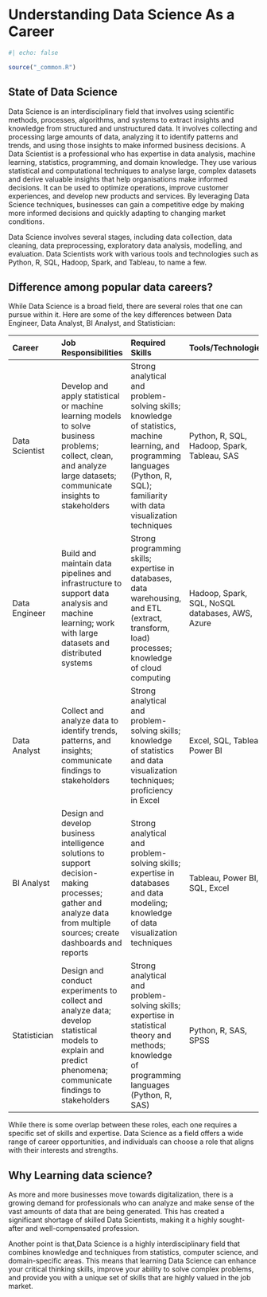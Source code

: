 # Understanding Data Science As a Career {#sec-understanding-ds}

```r
#| echo: false

source("_common.R")
```

## State of Data Science

Data Science is an interdisciplinary field that involves using scientific methods, processes, algorithms, and systems to extract insights and knowledge from structured and unstructured data. It involves collecting and processing large amounts of data, analyzing it to identify patterns and trends, and using those insights to make informed business decisions. A Data Scientist is a professional who has expertise in data analysis, machine learning, statistics, programming, and domain knowledge. They use various statistical and computational techniques to analyse large, complex datasets and derive valuable insights that help organisations make informed decisions. It can be used to optimize operations, improve customer experiences, and develop new products and services. By leveraging Data Science techniques, businesses can gain a competitive edge by making more informed decisions and quickly adapting to changing market conditions.

Data Science involves several stages, including data collection, data cleaning, data preprocessing, exploratory data analysis, modelling, and evaluation. Data Scientists work with various tools and technologies such as Python, R, SQL, Hadoop, Spark, and Tableau, to name a few.

## Difference among popular data careers?

While Data Science is a broad field, there are several roles that one can pursue within it. Here are some of the key differences between Data Engineer, Data Analyst, BI Analyst, and Statistician:

| Career         | Job Responsibilities                                                                                                                                                  | Required Skills                                                                                                                                                                     | Tools/Technologies                              |
|:--------------|:-------------------|:---------------------|:--------------|
| Data Scientist | Develop and apply statistical or machine learning models to solve business problems; collect, clean, and analyze large datasets; communicate insights to stakeholders | Strong analytical and problem-solving skills; knowledge of statistics, machine learning, and programming languages (Python, R, SQL); familiarity with data visualization techniques | Python, R, SQL, Hadoop, Spark, Tableau, SAS     |
| Data Engineer  | Build and maintain data pipelines and infrastructure to support data analysis and machine learning; work with large datasets and distributed systems                  | Strong programming skills; expertise in databases, data warehousing, and ETL (extract, transform, load) processes; knowledge of cloud computing                                     | Hadoop, Spark, SQL, NoSQL databases, AWS, Azure |
| Data Analyst   | Collect and analyze data to identify trends, patterns, and insights; communicate findings to stakeholders                                                             | Strong analytical and problem-solving skills; knowledge of statistics and data visualization techniques; proficiency in Excel                                                       | Excel, SQL, Tableau, Power BI                   |
| BI Analyst     | Design and develop business intelligence solutions to support decision-making processes; gather and analyze data from multiple sources; create dashboards and reports | Strong analytical and problem-solving skills; expertise in databases and data modeling; knowledge of data visualization techniques                                                  | Tableau, Power BI, SQL, Excel                   |
| Statistician   | Design and conduct experiments to collect and analyze data; develop statistical models to explain and predict phenomena; communicate findings to stakeholders         | Strong analytical and problem-solving skills; expertise in statistical theory and methods; knowledge of programming languages (Python, R, SAS)                                      | Python, R, SAS, SPSS                            |

While there is some overlap between these roles, each one requires a specific set of skills and expertise. Data Science as a field offers a wide range of career opportunities, and individuals can choose a role that aligns with their interests and strengths.

## Why Learning data science?

As more and more businesses move towards digitalization, there is a growing demand for professionals who can analyze and make sense of the vast amounts of data that are being generated. This has created a significant shortage of skilled Data Scientists, making it a highly sought-after and well-compensated profession.

Another point is that,Data Science is a highly interdisciplinary field that combines knowledge and techniques from statistics, computer science, and domain-specific areas. This means that learning Data Science can enhance your critical thinking skills, improve your ability to solve complex problems, and provide you with a unique set of skills that are highly valued in the job market.
